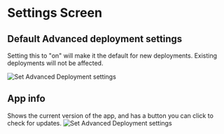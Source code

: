 # Settings Screen

## Default Advanced deployment settings

Setting this to "on" will make it the default for new deployments. Existing deployments will not be affected.

![Set Advanced Deployment settings](/img/ottodeploy/advanced-settings-default.png)

## App info

Shows the current version of the app, and has a button you can click to check for updates.
![Set Advanced Deployment settings](/img/ottodeploy/appinfo.png)
